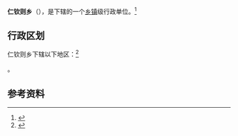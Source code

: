 {{中国乡级行政区|54/23/28/214/000}}

'''仁钦则乡'''（{{bo|z=རིན་ཆེན་རྩེ་}}），是{{PRC admin/fullname|54/23/28/214/000|3}}下辖的一个[[乡镇|乡镇]]级行政单位。<ref>{{PRC admin/ref sgc|{{PRC admin/parent|54/23/28/214/000}}}}</ref>

== 行政区划 ==

仁钦则乡下辖以下地区：<ref>{{PRC admin/ref sgc|54/23/28/214/000}}</ref>

{{PRC admin/children|54/23/28/214/000}}。

== 参考资料 ==

{{reflist}}

{{行政区划小作品}}
{{PRC admin/navcat|54/23/28/214/000}}
